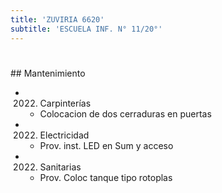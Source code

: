 ```yaml
---
title: 'ZUVIRIA 6620'
subtitle: 'ESCUELA INF. N° 11/20°'
---
```


#


 ## Mantenimiento

*  (2022) Carpinterías 
    + Colocacion de dos cerraduras en puertas

*  (2022) Electricidad 
    + Prov. inst. LED en Sum y acceso

*  (2022) Sanitarias 
    + Prov. Coloc tanque tipo rotoplas



